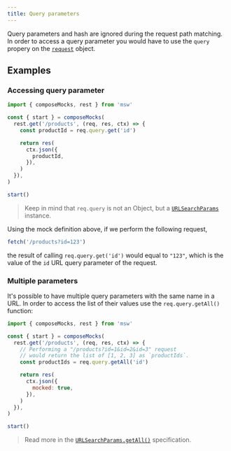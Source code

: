 ```yaml
---
title: Query parameters
---
```


Query parameters and hash are ignored during the request path matching. In order to access a query parameter you would have to use the `query` propery on the [`request`](/docs/basics/response-resolver/request) object.

## Examples

### Accessing query parameter

```js
import { composeMocks, rest } from 'msw'

const { start } = composeMocks(
  rest.get('/products', (req, res, ctx) => {
    const productId = req.query.get('id')

    return res(
      ctx.json({
        productId,
      }),
    )
  }),
)

start()
```

> Keep in mind that `req.query` is not an Object, but a [`URLSearchParams`](https://developer.mozilla.org/en-US/docs/Web/API/URLSearchParams) instance.

Using the mock definition above, if we perform the following request,

```js
fetch('/products?id=123')
```

the result of calling `req.query.get('id')` would equal to `"123"`, which is the value of the `id` URL query parameter of the request.

### Multiple parameters

It's possible to have multiple query parameters with the same name in a URL. In order to access the list of their values use the `req.query.getAll()` function:

```js
import { composeMocks, rest } from 'msw'

const { start } = composeMocks(
  rest.get('/products', (req, res, ctx) => {
    // Performing a "/products?id=1&id=2&id=3" request
    // would return the list of [1, 2, 3] as `productIds`.
    const productIds = req.query.getAll('id')

    return res(
      ctx.json({
        mocked: true,
      }),
    )
  }),
)

start()
```

> Read more in the [`URLSearchParams.getAll()`](https://developer.mozilla.org/en-US/docs/Web/API/URLSearchParams/getAll) specification.
